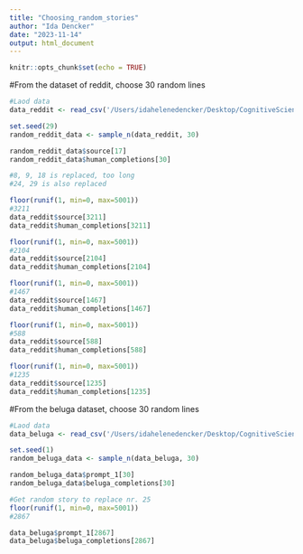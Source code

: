 ```yaml
---
title: "Choosing_random_stories"
author: "Ida Dencker"
date: "2023-11-14"
output: html_document
---
```


```r
knitr::opts_chunk$set(echo = TRUE)
```

#From the dataset of reddit, choose 30 random lines
```r
#Laod data
data_reddit <- read_csv('/Users/idahelenedencker/Desktop/CognitiveScience/5. semster/Bachelor Project/csv files/reddit_cleaned.csv', col_names = TRUE,show_col_types = FALSE)
```

```r
set.seed(29)
random_reddit_data <- sample_n(data_reddit, 30)
```

```r
random_reddit_data$source[17]
random_reddit_data$human_completions[30]

```
```r
#8, 9, 18 is replaced, too long
#24, 29 is also replaced

floor(runif(1, min=0, max=5001))
#3211
data_reddit$source[3211]
data_reddit$human_completions[3211]

floor(runif(1, min=0, max=5001))
#2104
data_reddit$source[2104]
data_reddit$human_completions[2104]

floor(runif(1, min=0, max=5001))
#1467
data_reddit$source[1467]
data_reddit$human_completions[1467]

floor(runif(1, min=0, max=5001))
#588
data_reddit$source[588]
data_reddit$human_completions[588]

floor(runif(1, min=0, max=5001))
#1235
data_reddit$source[1235]
data_reddit$human_completions[1235]
```


#From the beluga dataset, choose 30 random lines
```r
#Laod data
data_beluga <- read_csv('/Users/idahelenedencker/Desktop/CognitiveScience/5. semster/Bachelor Project/csv/beluga_cleaned.csv', col_names = TRUE,show_col_types = FALSE)
```

```r
set.seed(1)
random_beluga_data <- sample_n(data_beluga, 30)
```


```r
random_beluga_data$prompt_1[30]
random_beluga_data$beluga_completions[30]

```
```r
#Get random story to replace nr. 25
floor(runif(1, min=0, max=5001))
#2867

data_beluga$prompt_1[2867]
data_beluga$beluga_completions[2867]

```


